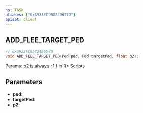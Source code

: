 ```yaml
---
ns: TASK
aliases: ["0x3923EC958249657D"]
apiset: client
---
```

## ADD_FLEE_TARGET_PED

```c
// 0x3923EC958249657D
void ADD_FLEE_TARGET_PED(Ped ped, Ped targetPed, float p2);
```

Params: p2 is always -1.f in R* Scripts

## Parameters
* **ped**:
* **targetPed**:
* **p2**: